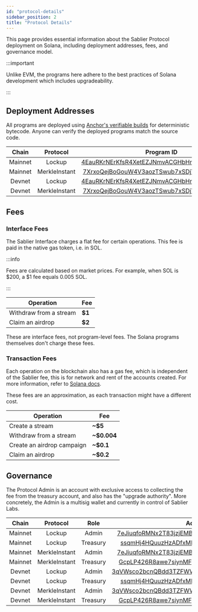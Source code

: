 ```yaml
---
id: "protocol-details"
sidebar_position: 2
title: "Protocol Details"
---
```


This page provides essential information about the Sablier Protocol deployment on Solana, including deployment
addresses, fees, and governance model.

:::important

Unlike EVM, the programs here adhere to the best practices of Solana development which includes upgradeability.

:::

## Deployment Addresses

All programs are deployed using [Anchor's verifiable builds](https://www.anchor-lang.com/docs/references/verifiable-builds) for deterministic bytecode. Anyone can verify the deployed programs match the source code.

|  Chain  |   Protocol    |                                                               Program ID                                                               |
| :-----: | :-----------: | :------------------------------------------------------------------------------------------------------------------------------------: |
| Mainnet |    Lockup     |        [4EauRKrNErKfsR4XetEZJNmvACGHbHnHV4R5dvJuqupC](https://solscan.io/account/4EauRKrNErKfsR4XetEZJNmvACGHbHnHV4R5dvJuqupC)         |
| Mainnet | MerkleInstant |        [7XrxoQejBoGouW4V3aozTSwub7xSDjYqB4Go7YLjF9rV](https://solscan.io/account/7XrxoQejBoGouW4V3aozTSwub7xSDjYqB4Go7YLjF9rV)         |
| Devnet  |    Lockup     | [4EauRKrNErKfsR4XetEZJNmvACGHbHnHV4R5dvJuqupC](https://solscan.io/account/4EauRKrNErKfsR4XetEZJNmvACGHbHnHV4R5dvJuqupC?cluster=devnet) |
| Devnet  | MerkleInstant | [7XrxoQejBoGouW4V3aozTSwub7xSDjYqB4Go7YLjF9rV](https://solscan.io/account/7XrxoQejBoGouW4V3aozTSwub7xSDjYqB4Go7YLjF9rV?cluster=devnet) |

## Fees

### Interface Fees

The Sablier Interface charges a flat fee for certain operations. This fee is paid in the native gas token, i.e. in SOL.

:::info

Fees are calculated based on market prices. For example, when SOL is \$200, a \$1 fee equals 0.005 SOL.

:::

| Operation              | Fee    |
| ---------------------- | ------ |
| Withdraw from a stream | **$1** |
| Claim an airdrop       | **$2** |

These are interface fees, not program-level fees. The Solana programs themselves don't charge these fees.

### Transaction Fees

Each operation on the blockchain also has a gas fee, which is independent of the Sablier fee, this is for network and rent of the accounts created. For more information, refer to [Solana docs](https://solana.com/docs/core/fees).

These fees are an approximation, as each transaction might have a different cost.

| Operation                  | Fee         |
| -------------------------- | ----------- |
| Create a stream            | **~$5**     |
| Withdraw from a stream     | **~$0.004** |
| Create an airdrop campaign | **~$0.1**   |
| Claim an airdrop           | **~$0.2**   |

## Governance

The Protocol Admin is an account with exclusive access to collecting the fee from the treasury account, and also has the "upgrade authority". More concretely, the Admin is a multisig wallet and currently in control of Sablier Labs.

|  Chain  |   Protocol    |   Role   |                                                                Address                                                                 |
| :-----: | :-----------: | :------: | :------------------------------------------------------------------------------------------------------------------------------------: |
| Mainnet |    Lockup     |  Admin   |        [7eJiuqfoRMNx2T83jzjEMBFNY6gx7mS5MHJ5e44f3DGC](https://solscan.io/account/7eJiuqfoRMNx2T83jzjEMBFNY6gx7mS5MHJ5e44f3DGC)         |
| Mainnet |    Lockup     | Treasury |         [ssqmHj4HQuuzHzADfxMHFQRnUictPAYTjA8M4crToQZ](https://solscan.io/account/ssqmHj4HQuuzHzADfxMHFQRnUictPAYTjA8M4crToQZ)          |
| Mainnet | MerkleInstant |  Admin   |        [7eJiuqfoRMNx2T83jzjEMBFNY6gx7mS5MHJ5e44f3DGC](https://solscan.io/account/7eJiuqfoRMNx2T83jzjEMBFNY6gx7mS5MHJ5e44f3DGC)         |
| Mainnet | MerkleInstant | Treasury |         [GcpLP426R8awe7siynMFpyZ5Br3gzMa11jh5Eak7cQUk](https://solscan.io/account/ssqmHj4HQuuzHzADfxMHFQRnUictPAYTjA8M4crToQZ)         |
| Devnet  |    Lockup     |  Admin   | [3qVWsco2bcnQBdd3TZFWWsWYCHm8fLqCVtQBo1K2N9gS](https://solscan.io/account/3qVWsco2bcnQBdd3TZFWWsWYCHm8fLqCVtQBo1K2N9gS?cluster=devnet) |
| Devnet  |    Lockup     | Treasury |  [ssqmHj4HQuuzHzADfxMHFQRnUictPAYTjA8M4crToQZ](https://solscan.io/account/ssqmHj4HQuuzHzADfxMHFQRnUictPAYTjA8M4crToQZ?cluster=devnet)  |
| Devnet  | MerkleInstant |  Admin   | [3qVWsco2bcnQBdd3TZFWWsWYCHm8fLqCVtQBo1K2N9gS](https://solscan.io/account/3qVWsco2bcnQBdd3TZFWWsWYCHm8fLqCVtQBo1K2N9gS?cluster=devnet) |
| Devnet  | MerkleInstant | Treasury | [GcpLP426R8awe7siynMFpyZ5Br3gzMa11jh5Eak7cQUk](https://solscan.io/account/ssqmHj4HQuuzHzADfxMHFQRnUictPAYTjA8M4crToQZ?cluster=devnet)  |
